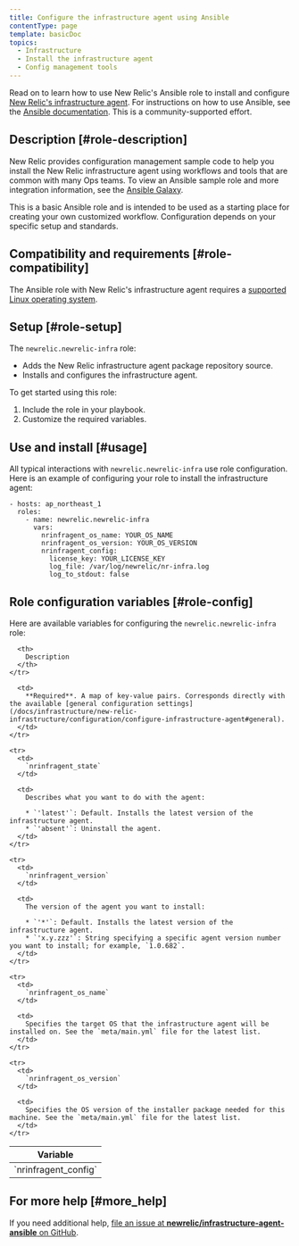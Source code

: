 ```yaml
---
title: Configure the infrastructure agent using Ansible
contentType: page
template: basicDoc
topics:
  - Infrastructure
  - Install the infrastructure agent
  - Config management tools
---
```


Read on to learn how to use New Relic's Ansible role to install and configure [New Relic's infrastructure agent](/docs/infrastructure/new-relic-infrastructure/getting-started/welcome-new-relic-infrastructure). For instructions on how to use Ansible, see the [Ansible documentation](http://docs.ansible.com/). This is a community-supported effort.

## Description [#role-description]

New Relic provides configuration management sample code to help you install the New Relic infrastructure agent using workflows and tools that are common with many Ops teams. To view an Ansible sample role and more integration information, see the [Ansible Galaxy](https://galaxy.ansible.com/newrelic/newrelic-infra/).

<Callout variant="important">
  This is a basic Ansible role and is intended to be used as a starting place for creating your own customized workflow. Configuration depends on your specific setup and standards.
</Callout>

## Compatibility and requirements [#role-compatibility]

The Ansible role with New Relic's infrastructure agent requires a [supported Linux operating system](https://docs.newrelic.com/docs/infrastructure/new-relic-infrastructure/getting-started/compatibility-requirements-new-relic-infrastructure#operating-systems).

## Setup [#role-setup]

The `newrelic.newrelic-infra` role:

* Adds the New Relic infrastructure agent package repository source.
* Installs and configures the infrastructure agent.

To get started using this role:

1. Include the role in your playbook.
2. Customize the required variables.

## Use and install [#usage]

All typical interactions with `newrelic.newrelic-infra` use role configuration. Here is an example of configuring your role to install the infrastructure agent:

```
- hosts: ap_northeast_1
  roles:
    - name: newrelic.newrelic-infra
      vars:
        nrinfragent_os_name: YOUR_OS_NAME
        nrinfragent_os_version: YOUR_OS_VERSION
        nrinfragent_config:
          license_key: YOUR_LICENSE_KEY
          log_file: /var/log/newrelic/nr-infra.log
          log_to_stdout: false
```

## Role configuration variables [#role-config]

Here are available variables for configuring the `newrelic.newrelic-infra` role:

<Table>
  <thead>
    <tr>
      <th style={{ width: "200px" }}>
        Variable
      </th>

      <th>
        Description
      </th>
    </tr>
  </thead>

  <tbody>
    <tr>
      <td>
        `nrinfragent_config`
      </td>

      <td>
        **Required**. A map of key-value pairs. Corresponds directly with the available [general configuration settings](/docs/infrastructure/new-relic-infrastructure/configuration/configure-infrastructure-agent#general).
      </td>
    </tr>

    <tr>
      <td>
        `nrinfragent_state`
      </td>

      <td>
        Describes what you want to do with the agent:

        * `'latest'`: Default. Installs the latest version of the infrastructure agent.
        * `'absent'`: Uninstall the agent.
      </td>
    </tr>

    <tr>
      <td>
        `nrinfragent_version`
      </td>

      <td>
        The version of the agent you want to install:

        * `'*'`: Default. Installs the latest version of the infrastructure agent.
        * `'x.y.zzz'`: String specifying a specific agent version number you want to install; for example, `1.0.682`.
      </td>
    </tr>

    <tr>
      <td>
        `nrinfragent_os_name`
      </td>

      <td>
        Specifies the target OS that the infrastructure agent will be installed on. See the `meta/main.yml` file for the latest list.
      </td>
    </tr>

    <tr>
      <td>
        `nrinfragent_os_version`
      </td>

      <td>
        Specifies the OS version of the installer package needed for this machine. See the `meta/main.yml` file for the latest list.
      </td>
    </tr>
  </tbody>
</Table>

## For more help [#more_help]

If you need additional help, [file an issue at **newrelic/infrastructure-agent-ansible** on GitHub](https://github.com/newrelic/infrastructure-agent-ansible/issues).
